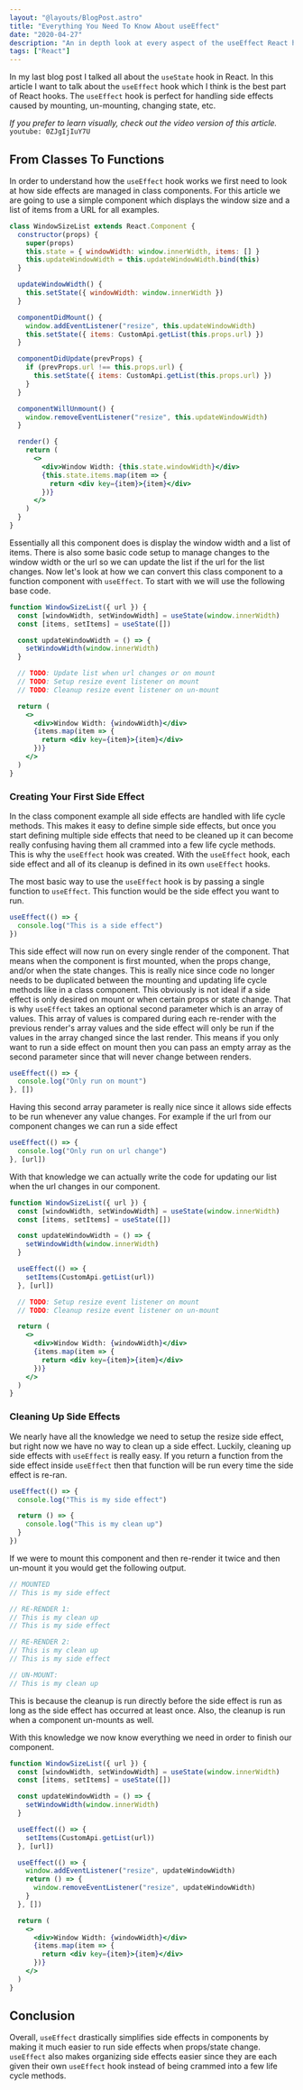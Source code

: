 ```yaml
---
layout: "@layouts/BlogPost.astro"
title: "Everything You Need To Know About useEffect"
date: "2020-04-27"
description: "An in depth look at every aspect of the useEffect React hook."
tags: ["React"]
---
```


In my last blog post I talked all about the `useState` hook in React. In this article I want to talk about the `useEffect` hook which I think is the best part of React hooks. The `useEffect` hook is perfect for handling side effects caused by mounting, un-mounting, changing state, etc.

_If you prefer to learn visually, check out the video version of this article._
`youtube: 0ZJgIjIuY7U`

## From Classes To Functions

In order to understand how the `useEffect` hook works we first need to look at how side effects are managed in class components. For this article we are going to use a simple component which displays the window size and a list of items from a URL for all examples.

```jsx
class WindowSizeList extends React.Component {
  constructor(props) {
    super(props)
    this.state = { windowWidth: window.innerWidth, items: [] }
    this.updateWindowWidth = this.updateWindowWidth.bind(this)
  }

  updateWindowWidth() {
    this.setState({ windowWidth: window.innerWidth })
  }

  componentDidMount() {
    window.addEventListener("resize", this.updateWindowWidth)
    this.setState({ items: CustomApi.getList(this.props.url) })
  }

  componentDidUpdate(prevProps) {
    if (prevProps.url !== this.props.url) {
      this.setState({ items: CustomApi.getList(this.props.url) })
    }
  }

  componentWillUnmount() {
    window.removeEventListener("resize", this.updateWindowWidth)
  }

  render() {
    return (
      <>
        <div>Window Width: {this.state.windowWidth}</div>
        {this.state.items.map(item => {
          return <div key={item}>{item}</div>
        })}
      </>
    )
  }
}
```

Essentially all this component does is display the window width and a list of items. There is also some basic code setup to manage changes to the window width or the url so we can update the list if the url for the list changes. Now let's look at how we can convert this class component to a function component with `useEffect`. To start with we will use the following base code.

```jsx
function WindowSizeList({ url }) {
  const [windowWidth, setWindowWidth] = useState(window.innerWidth)
  const [items, setItems] = useState([])

  const updateWindowWidth = () => {
    setWindowWidth(window.innerWidth)
  }

  // TODO: Update list when url changes or on mount
  // TODO: Setup resize event listener on mount
  // TODO: Cleanup resize event listener on un-mount

  return (
    <>
      <div>Window Width: {windowWidth}</div>
      {items.map(item => {
        return <div key={item}>{item}</div>
      })}
    </>
  )
}
```

### Creating Your First Side Effect

In the class component example all side effects are handled with life cycle methods. This makes it easy to define simple side effects, but once you start defining multiple side effects that need to be cleaned up it can become really confusing having them all crammed into a few life cycle methods. This is why the `useEffect` hook was created. With the `useEffect` hook, each side effect and all of its cleanup is defined in its own `useEffect` hooks.

The most basic way to use the `useEffect` hook is by passing a single function to `useEffect`. This function would be the side effect you want to run.

```js
useEffect(() => {
  console.log("This is a side effect")
})
```

This side effect will now run on every single render of the component. That means when the component is first mounted, when the props change, and/or when the state changes. This is really nice since code no longer needs to be duplicated between the mounting and updating life cycle methods like in a class component. This obviously is not ideal if a side effect is only desired on mount or when certain props or state change. That is why `useEffect` takes an optional second parameter which is an array of values. This array of values is compared during each re-render with the previous render's array values and the side effect will only be run if the values in the array changed since the last render. This means if you only want to run a side effect on mount then you can pass an empty array as the second parameter since that will never change between renders.

```js
useEffect(() => {
  console.log("Only run on mount")
}, [])
```

Having this second array parameter is really nice since it allows side effects to be run whenever any value changes. For example if the url from our component changes we can run a side effect

```js
useEffect(() => {
  console.log("Only run on url change")
}, [url])
```

With that knowledge we can actually write the code for updating our list when the url changes in our component.

```jsx {9-11}
function WindowSizeList({ url }) {
  const [windowWidth, setWindowWidth] = useState(window.innerWidth)
  const [items, setItems] = useState([])

  const updateWindowWidth = () => {
    setWindowWidth(window.innerWidth)
  }

  useEffect(() => {
    setItems(CustomApi.getList(url))
  }, [url])

  // TODO: Setup resize event listener on mount
  // TODO: Cleanup resize event listener on un-mount

  return (
    <>
      <div>Window Width: {windowWidth}</div>
      {items.map(item => {
        return <div key={item}>{item}</div>
      })}
    </>
  )
}
```

### Cleaning Up Side Effects

We nearly have all the knowledge we need to setup the resize side effect, but right now we have no way to clean up a side effect. Luckily, cleaning up side effects with `useEffect` is really easy. If you return a function from the side effect inside `useEffect` then that function will be run every time the side effect is re-ran.

```js
useEffect(() => {
  console.log("This is my side effect")

  return () => {
    console.log("This is my clean up")
  }
})
```

If we were to mount this component and then re-render it twice and then un-mount it you would get the following output.

```js
// MOUNTED
// This is my side effect

// RE-RENDER 1:
// This is my clean up
// This is my side effect

// RE-RENDER 2:
// This is my clean up
// This is my side effect

// UN-MOUNT:
// This is my clean up
```

This is because the cleanup is run directly before the side effect is run as long as the side effect has occurred at least once. Also, the cleanup is run when a component un-mounts as well.

With this knowledge we now know everything we need in order to finish our component.

```jsx {13-18}
function WindowSizeList({ url }) {
  const [windowWidth, setWindowWidth] = useState(window.innerWidth)
  const [items, setItems] = useState([])

  const updateWindowWidth = () => {
    setWindowWidth(window.innerWidth)
  }

  useEffect(() => {
    setItems(CustomApi.getList(url))
  }, [url])

  useEffect(() => {
    window.addEventListener("resize", updateWindowWidth)
    return () => {
      window.removeEventListener("resize", updateWindowWidth)
    }
  }, [])

  return (
    <>
      <div>Window Width: {windowWidth}</div>
      {items.map(item => {
        return <div key={item}>{item}</div>
      })}
    </>
  )
}
```

## Conclusion

Overall, `useEffect` drastically simplifies side effects in components by making it much easier to run side effects when props/state change. `useEffect` also makes organizing side effects easier since they are each given their own `useEffect` hook instead of being crammed into a few life cycle methods.
